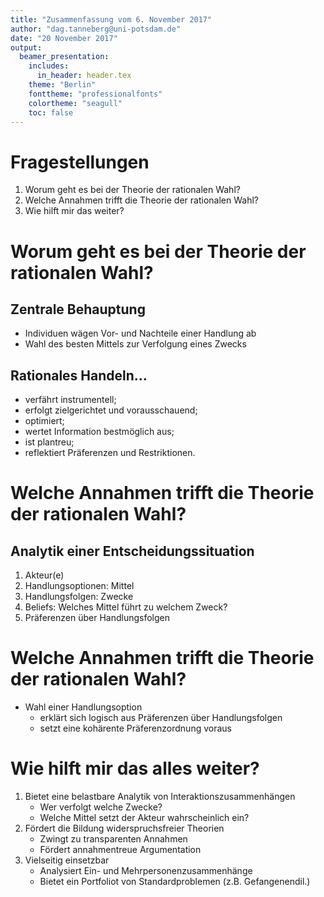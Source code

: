 ```yaml
---
title: "Zusammenfassung vom 6. November 2017"
author: "dag.tanneberg@uni-potsdam.de"
date: "20 November 2017"
output:
  beamer_presentation:
    includes:
      in_header: header.tex
    theme: "Berlin"
    fonttheme: "professionalfonts"
    colortheme: "seagull"
    toc: false
---
```



# Fragestellungen

1. Worum geht es bei der Theorie der rationalen Wahl?
2. Welche Annahmen trifft die Theorie der rationalen Wahl?
3. Wie hilft mir das weiter?

# Worum geht es bei der Theorie der rationalen Wahl?

## **Zentrale Behauptung**

- Individuen wägen Vor- und Nachteile einer Handlung ab
- Wahl des besten Mittels zur Verfolgung eines Zwecks

## **Rationales Handeln...**
- verfährt instrumentell;
- erfolgt zielgerichtet und vorausschauend;
- optimiert;
- wertet Information bestmöglich aus;
- ist plantreu;
- reflektiert Präferenzen und Restriktionen.

# Welche Annahmen trifft die Theorie der rationalen Wahl?

## **Analytik einer Entscheidungssituation**
1. Akteur(e)
2. Handlungsoptionen: Mittel
3. Handlungsfolgen: Zwecke
4. Beliefs: Welches Mittel führt zu welchem Zweck?
5. Präferenzen über Handlungsfolgen

# Welche Annahmen trifft die Theorie der rationalen Wahl?

- Wahl einer Handlungsoption
    - erklärt sich logisch aus Präferenzen über Handlungsfolgen
    - setzt eine kohärente Präferenzordnung voraus

\begin{figure}[t]
\centering
\begin{tikzpicture}[grow = right, level distance = 1em, sibling distance = 4em, background rectangle/.style = {fill = grey538, draw = black}, show background rectangle]
% node placement
\node (0) [draw, shape = circle, fill = black, inner sep = 0.1em] {}
  child { node  (0-1) {} edge from parent [-latex]}
  child { node (0-2) {} edge from parent [-latex] }
;
% label placement
\node [left = 0em and 0em of 0] {
  \begin{tabular}{l}
  \textbf{Präferenz-}\\
  \textbf{ordnung}
  \end{tabular}
} ;
\node (l1) [right = 0em and 0em of 0-2] {
  \begin{tabular}{l}
    \textbf{Vollständigkeit}\\
    $\bullet$ erschöpfender Vergleich\\
    $\bullet ~ \forall ~ i, j \in I: i \ge j \lor i \le j \lor i \le j$\\
  \end{tabular}
} ;
\node (l2) [right = 0em and 0em of 0-1] {
  \begin{tabular}{l}
    \textbf{Transitivität} \\
    $\bullet$ widerspruchsfreie Ordnung \\
    $\bullet ~ \forall ~ i, j, k \in I: i \ge j \land j \ge k \implies i \ge k$ \\
  \end{tabular}
} ;
\end{tikzpicture}
\end{figure}

# Wie hilft mir das alles weiter?

1. Bietet eine belastbare Analytik von Interaktionszusammenhängen
    - Wer verfolgt welche Zwecke?
    - Welche Mittel setzt der Akteur wahrscheinlich ein?
2. Fördert die Bildung widerspruchsfreier Theorien
    - Zwingt zu transparenten Annahmen
    - Fördert annahmentreue Argumentation
3. Vielseitig einsetzbar
    - Analysiert Ein- und Mehrpersonenzusammenhänge
    - Bietet ein Portfoliot von Standardproblemen (z.B. Gefangenendil.)
    
